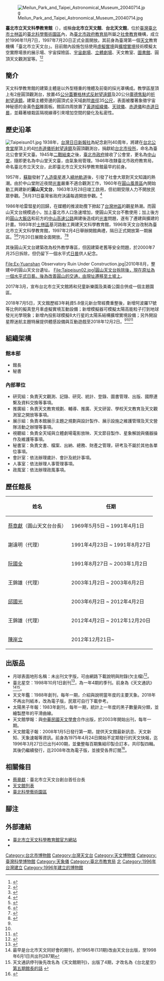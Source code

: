 {{Coord|25.0960778|121.5184451|display=title}}
{{中華民國政府部門基礎資訊
|部門名稱       = 臺北市立天文科學教育館
|外文名稱       = Taipei Astronomical Museum
|外文語言       = 英語
|部門標誌       = 
|代表圖像       = 
|代表圖像名稱   = 
|首長職銜       = 館長
|首長姓名       = [[陳岸立|陳岸立]]
|副首長職銜     = 
|副首長姓名     = 
|副首長姓名二   = 
|副首長姓名三   = 
|副首長職銜二   = 
|副首長二姓名   = 
|副首長二姓名二 = 
|副首長二姓名三 = 
|秘書長職銜     = 秘書
|秘書長姓名     = 王錦雄
|秘書長姓名二   = 
|秘書長姓名三   = 
|副秘書長職銜   = 
|副秘書長姓名   = 
|副秘書長姓名二 = 
|副秘書長姓名三 = 
|任命者姓名     = 
|成立日期       = 1996年11月
|解散日期       = 
|所屬部門       = [[臺北市政府教育局|臺北市政府教育局]]
|組織編制       = 
|授權法源       = 
|員額任期       = 
|地址           = 11160[[臺北市|臺北市]][[士林區|士林區]][[基河路|基河路]]363號
|電話           = +886 2 2831-4551
|網站           = http://www.tam.gov.taipei/
|備註           = 
}}
[[File:Meilun_Park_and_Taipei_Astronomical_Museum_20040714.jpg|right]]

'''臺北市立天文科學教育館'''（{{lang-en|Taipei Astronomical Museum}}），或稱'''台北市立天文館'''、'''台北天文館'''，位於[[臺灣|臺灣]][[臺北市|臺北市]][[士林區|士林區]]的[[臺北科學藝術園區|臺北科學藝術園區]]內，為[[臺北市政府教育局|臺北市政府教育局]]所屬之[[社會教育|社會教育]]機構，成立於1996年11月7日，1997年7月20日正式全面開放。其前身為臺灣第一個[[天文|天文]]教育機構「臺北市立天文台」。目前館內設施包括使用[[虛擬實境|虛擬實境]]與[[擴增實境|擴增實境]]技術模擬太空實際場景的展示場、宇宙探險區、[[全天域電影|宇宙劇場]]、[[立體劇場|立體劇場]]、天文教室、[[圖書館|圖書館]]、圓頂天文觀測室等。{{R|臺北星空64|page=14-16}}<ref name = "台北天文館重開幕 柯P和學童大玩機智問答 - 政治 - 自由時報電子報_2018">{{cite web | title = 台北天文館重開幕 柯P和學童大玩機智問答 - 政治 - 自由時報電子報 | url = http://news.ltn.com.tw/news/politics/breakingnews/2478980 | publisher = 自由時報 | author = 沈佩瑤 | language = zh-tw | date = 2018-07-05 | accessdate = 2018-07-19 | archive-date = 2018-07-19 | archive-url = https://web.archive.org/web/20180719054425/http://news.ltn.com.tw/news/politics/breakingnews/2478980 | dead-url = no }}</ref><ref name = "台北天文館重啟 柯文哲：教育任務越來越多_2018">{{cite web | title = 台北天文館重啟 柯文哲：教育任務越來越多 | url = http://www.epochtimes.com/b5/18/7/5/n10539054.htm | publisher = 大紀元時報 | author = 責任編輯：王愉悅 | language = zh-tw | date = 2018-07-05 | accessdate = 2018-07-19 | archive-date = 2018-07-19 | archive-url = https://web.archive.org/web/20180719083732/http://www.epochtimes.com/b5/18/7/5/n10539054.htm | dead-url = no }}</ref>

== 簡介 ==
天文科學教育館的建築主體是以外型穩重的塊體及前衛的採光罩構成。教學區屋頂上有2座圓頂觀測台，放置45[[公分|公分]][[卡塞格林反射鏡|蓋賽格林式反射望遠鏡]]及20公分[[反射望遠鏡#焦平面|庫德焦點]]的[[折射望遠鏡|折射望遠鏡]]。建築主體旁邊的圓頂式全天域劇院[[直徑|直徑]]35[[公尺|公尺]]，表面被覆著象徵宇宙神秘感的金黃色[[鋁|鋁]]錐面板。館區四周放置了[[黃道經緯儀|黃道經緯儀]]、[[天球儀|天球儀]]、[[赤道儀|赤道儀]]和[[日晷|赤道日晷]]，並藉著植栽區隔視線導引來增加空間的變化及私密性。

== 歷史沿革 ==
[[File:Taipeisun01.jpg|thumb]]
1938年，[[台灣新生報|台灣日日新報社]]為紀念創刊40周年，將建在[[台北公會堂|台北公會堂]]屋頂上的4[[吋|吋]][[赤道儀|赤道儀]][[折射望遠鏡|折射望遠鏡]]及圓頂觀測台，捐獻給[[臺北市政府|台北市役所]]，命名為臺北公會堂天文臺。1945年[[二戰結束|二戰結束]]之後，[[臺北市政府|臺北市政府]]接收了公會堂，更名為[[中山堂|中山堂]]，隨即更名為中山堂天文臺，由氣象局管理。1946年改隸臺北市政府教育局，命名臺北市立天文台，此即臺北市立天文科學教育館最早的前身。{{R|臺北星空64|page=12-13}}

1957年，[[蘇聯|蘇聯]]發射了[[人造衛星|人造衛星]]進入[[行星軌道|繞地軌道]]後，引發了社會大眾對天文知識的熱潮。由於中山堂附近夜間[[光害|光害]]嚴重不適合觀測工作，1960年在[[圓山|圓山風景區]]內開始動工興建新的'''圓山天文台'''，1963年3月28日竣工啟用，但初期受限人力不開放民眾參觀。<ref>{{cite news | title = 圓山天文台 昨行落成禮 | date = 1963-03-29 | work = 聯合報 | page=02}}</ref>8月31日臺灣省政府決議每週開放參觀。<ref>{{cite news | title = 圓山天文台 定時開放| date = 1963-08-31 | work = 聯合報 | page = 02}}</ref>

1986年哈雷彗星的回歸，在媒體的推波助攬下掀起了[[台灣地區|台灣地區]]的觀星熱潮。而圓山天文台規模過小，加上臺北市人口急速增加，使圓山天文台不敷使用；加上後方的[[圓山大飯店|圓山大飯店]]和前方的[[中山高速公路|中山高速公路]]興建後造成的[[光害|光害]]問題，遂有了遷建與擴建的計畫。1993年於[[士林區|士林區]]基河路動工興建天文科學教育館，1996年天文台改制為臺北市立天文科學教育館，1997年2月4日舉辦開館典禮，隔日正式開放第一期展區。<ref>{{cite news | title = 市立天文館 今開館典禮 | author = 沈長祿 | work = 聯合報 | date = 1997-02-04 | page = 17版都會掃描 | location = 台北}}</ref><ref>{{cite web | work = 臺北市立天文科學教育館 | url = http://www.tam.gov.tw/ct.asp?xItem=14050515&CtNode=50674&mp=104051 | title = 臺北天文科學教育館-歷史沿革及大事紀 | date = 2014-04-14 | accessdate = 2014-07-04 | archive-date = 2014-07-14 | archive-url = https://web.archive.org/web/20140714153436/http://www.tam.gov.tw/ct.asp?xItem=14050515&CtNode=50674&mp=104051 | dead-url = no }}</ref>7月20日展館全面開放。<ref>{{cite news | title = 天文展示場明啟用 遊憩增色 | author = 沈長祿 | location = 台北 | work = 聯合報 | date = 1997-07-19 | page = 15版生活資訊}}</ref><ref>{{cite news | title = 台北天文館 全面開放 182件模型、設備、圖片深入淺出呈現宇宙現象 | author = 邱淑玲 | date = 1997-07-21 | work = 民生報 | page=17版戶外焦點}}</ref>

其後圓山天文台建築改為校外教學專區，但因建築老舊等安全問題，於2000年7月25日拆除，但仍留下一個水平式[[日晷|日晷]]供人紀念。{{R|臺北星空64|page=13}}

<Gallery>
File:Ex-Yuanshan Observatory Ruin Under Construction.jpg|2010年8月，整建中的圓山天文台遺址。
File:Taipeisun02.jpg|圓山天文台拆除後，現在原址為一個水平式日晷。後為改善圓山的交通，由現址遷移至土坡上。
</Gallery>

2017年3月，宣布台北市立天文館將和兒童新樂園及美崙公園合併成一個主題園區。

2018年7月5日，天文館歷經3年耗資5.8億元新台幣經費重整後，新增阿波羅17號等比例的擬真登月車虛擬實境互動設備；新增模擬器可模擬太陽高能粒子打到地球發光光學現象；新增內投影球模擬8大行星的太陽系結構擴增實境設備；另外開設星際迷航主題特展提供體感設備與互動遊戲至2018年12月2日。<ref name = "台北天文館重開幕 柯P和學童大玩機智問答 - 政治 - 自由時報電子報_2018" /><ref name = "台北天文館重啟 柯文哲：教育任務越來越多_2018" /><ref name = "斥資5.8億建擬真設備 北市天文館新展場啟用_2018">{{cite web | title = 斥資5.8億建擬真設備 北市天文館新展場啟用 | url = http://www.cna.com.tw/news/ahel/201807050266-1.aspx | publisher = 中央通訊社 | author = 陳妍君 | language = zh-tw | date = 2018-07-05 | accessdate = 2018-07-19 | archive-date = 2018-07-19 | archive-url = https://web.archive.org/web/20180719054208/http://www.cna.com.tw/news/ahel/201807050266-1.aspx | dead-url = no }}</ref>

==組織架構==
===館本部===
*館長
*秘書

===內部單位===
*研究組：負責天文觀測、記錄、研究、統計、登錄、圖書管理、出版、國際連繫及資料交換等事項。
*推廣組：負責天文教育規劃、輔導、推廣、天文研習、學校天文教育及天文觀測室之開放等事項。
*展示組：負責本館展示主題之規劃與設計製作、展示設施之維護管理及天文營隊活動之辦理等事項。
*視聽組：負責全天域與立體劇場電影放映、天文節目製作、星象解說與儀器操作及維護等事項。
*秘書室：負責文書、檔案、出納、總務、財產之管理，研考及不屬於其他各單位事項。
*會計室：依法辦理歲計、會計及統計事項。
*人事室：依法辦理人事管理事項。
*政風室：依法辦理政風事項。

== 歷任館長 ==
{| class="wikitable" 
!姓名
!任期
|- 
|[[蔡章獻|蔡章獻]]（圓山天文台台長）||1969年5月5日 ~ 1991年4月1日
|-
|謝遠明（代理）||1991年4月23日 ~ 1991年8月27日
|-
|[[阮國全|阮國全]]||1991年8月27日 ~ 2003年1月2日 
|-
|王錦雄（代理）||2003年1月2日 ~ 2003年6月2日 
|-
|[[邱國光_(天文學家)|邱國光]]||2003年6月2日 ~ 2012年4月2日
|-
|王錦雄（代理）||2012年4月2日 ~ 2012年12月20日
|-
|[[陳岸立|陳岸立]]||2012年12月21日~
|}

== 出版品 ==
*月球表面地形名稱：未出刊文字版，可由網路下載說明與附錄(欠主檔)<ref>{{Cite web |url=http://www.tam.gov.tw/lp.asp?ctNode=50932&CtUnit=7100&BaseDSD=7&mp=104051 |title=臺北市立天文科學教育館-月面地形中文名稱(出版品) |accessdate=2014-12-23 |archive-date=2014-12-23 |archive-url=https://web.archive.org/web/20141223225029/http://www.tam.gov.tw/lp.asp?ctNode=50932&CtUnit=7100&BaseDSD=7&mp=104051 |dead-url=no }}</ref>。
*臺北星空：1998年10月1日創刊<ref>{{Cite web |url=http://tcgwww.taipei.gov.tw/public/Attachment/9761414610.pdf |title=第一期館長的話 |access-date=2010-09-12 |archive-url=https://web.archive.org/web/20160304190935/http://tcgwww.taipei.gov.tw/public/Attachment/9761414610.pdf |archive-date=2016-03-04 |dead-url=yes }}</ref>，為一年4期的季刊。前身為《天文通訊》<ref>最早是台北市天文同好會的期刊，於1965年(131期)改由天文台出版，至1998年6月1日共出刊287期</ref><ref>天文通訊停刊後先改名為《天文館期刊》，出版了4期，才改名為《台北星空》[http://tcgwww.taipei.gov.tw/public/Attachment/97615305362.pdf 第五期館長的話] {{Wayback|url=http://tcgwww.taipei.gov.tw/public/Attachment/97615305362.pdf |date=20160304105631 }}</ref>。
*天文年鑑：1988年創刊，每年一期，介紹與說明當年度的主要天象。2018年不再出刊紙本，改為電子版，民眾可自行下載參考。
*太陽黑子年報：1983年創刊，每年一期，統計上一年度的黑子數量與分類，並繪製歷年的平滑曲線。
*天文館學報：與[[中華民國天文學會|中華民國天文學會]]合作出版，於2003年開始出刊，每年一期。
*天文館電子報：2008年1月5日發行第一期，提供天文館最新訊息、天文新知、天象速報等資訊。前身為1975年4月24日開始不定期發行的天文快報，迄1996年3月27日已出刊400期，並彙整每百期集結印製合訂本，共印製四輯。其後仍繼續發行，迄2008年改為電子版，並接受各界訂閱<ref>{{Cite web |url=http://epaper.taipei.gov.tw/MP_999.html |title=電子報訂閱中心 |access-date=2010-09-21 |archive-url=https://web.archive.org/web/20100804045330/http://epaper.taipei.gov.tw/MP_999.html |archive-date=2010-08-04 |dead-url=yes }}</ref>。

== 相關條目==
* [[蔡章獻|蔡章獻]]：臺北市立天文台創台首任台長
* [[天文館列表|天文館列表]]
* [[臺北科學藝術園區|臺北科學藝術園區]]

== 腳注 ==
{{reflist|refs=

<ref name="臺北星空64">{{cite journal | title = 一架望遠鏡的傳承，淵源流長 臺北天文科學教育館 | author = 徐毅宏 |work = 臺北星空 | issue = 64 |date = 2014夏 | ISSN =1727-0022 | page = 12-16}}</ref>
}}

== 外部連結 ==
* [http://www.tam.gov.taipei 臺北市立天文科學教育館官方網站] {{Wayback|url=http://www.tam.gov.taipei/ |date=20160223022326 }}{{zh}}{{en}}
* {{facebook|TaipeiAstroMuseum|臺北．天文通}}
{{模板:台湾天文机构位置图}}

[[Category:台北市博物館|Category:台北市博物館]]
[[Category:台灣天文台|Category:台灣天文台]]
[[Category:天文博物馆|Category:天文博物馆]]
[[Category:臺灣科學博物館|Category:臺灣科學博物館]]
[[Category:天象儀|Category:天象儀]]
[[Category:臺北市教育局|Category:臺北市教育局]]
[[Category:臺北市士林區的政府機關|北]]
[[Category:1996年台灣建立|Category:1996年台灣建立]]
[[Category:1996年建立的博物館|Category:1996年建立的博物館]]